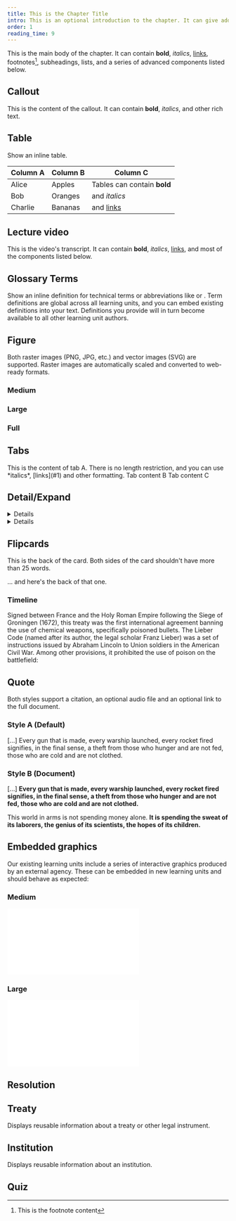 ```yaml
---
title: This is the Chapter Title
intro: This is an optional introduction to the chapter. It can give additional context to the chapter title, or otherwise prepare the reader for the text that follows. There is no character limit, but aim for 20-30 words.
order: 1
reading_time: 9
---
```


This is the main body of the chapter. It can contain **bold**, _italics_, [links](#example), footnotes[^1], subheadings, lists, and a series of advanced components listed below.

## Callout

<Callout title="This is the title">

This is the content of the callout. It can contain **bold**, _italics_, and other rich text.

</Callout>

## Table

Show an inline table.

| Column A | Column B | Column C                    |
| -------- | -------- | --------------------------- |
| Alice    | Apples   | Tables can contain **bold** |
| Bob      | Oranges  | and _italics_               |
| Charlie  | Bananas  | and [links](#1)             |

## Lecture video

<LectureVideo lu="15" vl="vl1" provider="">

This is the video's transcript. It can contain **bold**, _italics_, [links](#1), and most of the components listed below.

</LectureVideo>

## Glossary Terms

Show an inline definition for technical terms or abbreviations like <Term t="UNSCR-1540"/> or <Term t="CWC"/>. Term definitions are global across all learning units, and you can embed existing definitions into your text. Definitions you provide will in turn become available to all other learning unit authors.

## Figure

Both raster images (PNG, JPG, etc.) and vector images (SVG) are supported. Raster images are automatically scaled and converted to web-ready formats.

### Medium

<Figure
  size="medium"
  src="ban-is-coming.jpg"
  caption="This is the caption for this medium-sized image."
  credit="This is the image credit."
  alt=""
></Figure>

### Large

<Figure size="large" src="ban-is-coming.jpg" caption="This is a large image" credit="This is the image credit." alt=""></Figure>

### Full

<Figure size="full" src="ban-is-coming.jpg" caption="This is a full-bleed image." credit="This is the image credit." alt=""></Figure>

## Tabs

<Tabs>
  <Tab title="Tab A">This is the content of tab A. There is no length restriction, and you can use *italics*, [links](#1) and other formatting.</Tab>
  <Tab title="Tab B">Tab content B</Tab>
  <Tab title="Tab C">Tab content C</Tab>
</Tabs>

## Detail/Expand

<DetailsGroup>
<Details summary="Title A">

This is an expanded description of a concept. There is no length restriction, and you can use _italics_, [links](#1) and other formatting.

</Details>
<Details summary="Title B">

Description B.

</Details>
</DetailsGroup>

## Flipcards

<FlipCards>
<Card front="This the front of the card.">

This is the back of the card. Both sides of the card shouldn't have more than 25 words.

</Card>

<Card front="And here is another card">

... and here's the back of that one.

</Card>
</FlipCards>

### Timeline

<Timeline>
  <Event date="1675" title="Strasbourg Agreement">
    Signed between France and the Holy Roman Empire following the Siege of Groningen (1672), this treaty was the first international agreement banning
    the use of chemical weapons, specifically poisoned bullets.
  </Event>
  <Event date="1863" title="Lieber Code">
    The Lieber Code (named after its author, the legal scholar Franz Lieber) was a set of instructions issued by Abraham Lincoln to Union soldiers in
    the American Civil War. Among other provisions, it prohibited the use of poison on the battlefield:
  </Event>
</Timeline>

## Quote

Both styles support a citation, an optional audio file and an optional link to the full document.

### Style A (Default)

<Quote audio="eisenhower-chance-for-peace.mp3" fullDocument="https://en.wikisource.org/wiki/The_Chance_for_Peace" cite='Dwight D. Eisenhower, "Chance for Peace", speech to American Society of Newspaper Editors.'>
    
[...] Every gun that is made, every warship launched, every rocket fired signifies, in the final sense, a theft from those who hunger and are not fed, those who are cold and are not clothed.

</Quote>

### Style B (Document)

<Quote audio="eisenhower-chance-for-peace.mp3" type="document" fullDocument="https://en.wikisource.org/wiki/The_Chance_for_Peace" cite='Dwight D. Eisenhower, "Chance for Peace", speech to American Society of Newspaper Editors.'>
    
[...] **Every gun that is made, every warship launched, every rocket fired signifies, in the final sense, a theft from those who hunger and are not fed, those who are cold and are not clothed.**

This world in arms is not spending money alone. **It is spending the sweat of its laborers, the genius of its scientists, the hopes of its children.**

</Quote>

## Embedded graphics

Our existing learning units include a series of interactive graphics produced by an external agency. These can be embedded in new learning units and should behave as expected:

### Medium

<Embed src="/treaty/index.html" size="medium" caption="Embeds can have a caption to give additional context. This has no character limit." />

### Large

<Embed src="/treaty/index.html" size="large" />

## Resolution

<Resolution name="S/RES/1540" />

## Treaty

Displays reusable information about a treaty or other legal instrument.

<Treaty name="cwc" />

## Institution

Displays reusable information about an institution.

<Institution name="opcw" />

## Quiz

<Quiz>
  <Question type="MultipleChoice" question="What is the goal of arms control?" hint="Select all that apply.">
    <Choice correct="true" value="World peace" />
    <Choice value="Protection of civilians" />
    <Choice correct="true" value="Limiting the number of weapons" />
    <Choice value="Eliminating all weapons" />
  </Question>
  <Question type="Radio" question="Which instrument is considered the first attempt at arms control in modern history?">
    <RadioChoice correct="true" value="The Strasbourg Agreement" />
    <RadioChoice value="The Geneva Protocol" />
    <RadioChoice correct="true" value="The Lieber Code" />
    <RadioChoice value="The Hague Conference" />
  </Question>
</Quiz>

[^1]: This is the footnote content
